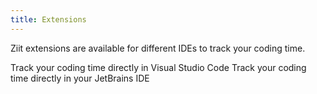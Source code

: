 ```yaml
---
title: Extensions
---
```


Ziit extensions are available for different IDEs to track your coding time.

<Cards>
  <Card 
    title="Visual Studio Code" 
    href="./extensions/vscode"
  >
    Track your coding time directly in Visual Studio Code
  </Card>
  <Card 
    title="JetBrains IDEs" 
    href="./extensions/jetbrains"
  >
    Track your coding time directly in your JetBrains IDE
  </Card>
</Cards>
